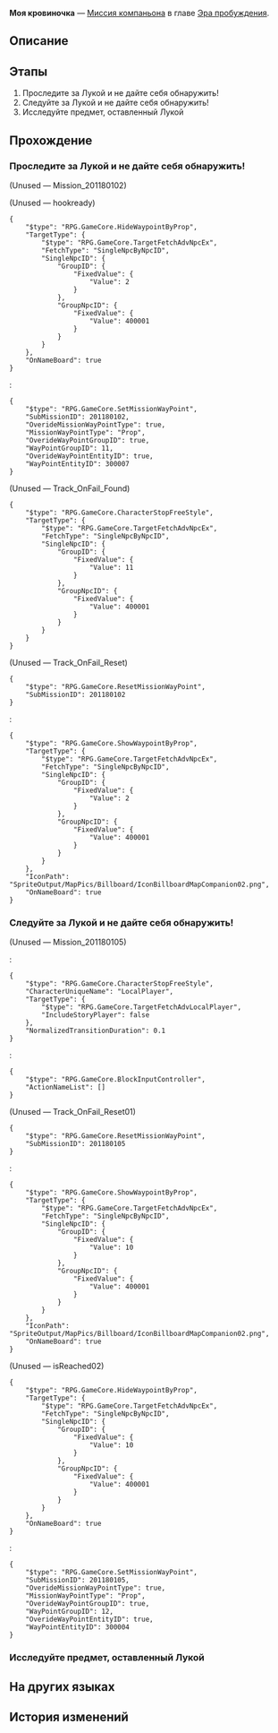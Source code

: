 {{Дополнить|Диалоги.}}
{{Миссия Инфобокс
|id              = 2011801
|Название        = 
|Изображение     = Миссия Освоения Моя кровиночка.png
|Тип             = Миссия компаньона
|События         = 
|Глава           = Эра пробуждения
|Условия         = 
|Персонажи       = Зеле; Первопроходец
|СтартЛокация    = [[Ярило-VI]] — [[Заклёпкоград]]
|Локации         = Заклёпкоград
|Предыдущая      = 
|Следующая       = 
|Награды         = Опыт Освоения*500; Звёздный нефрит*100; Путеводитель путешественника*10; Утраченный кристалл*8; Obsidian of Desolation*6; Кредиты*100 000
}}
'''Моя кровиночка''' — [[Миссия компаньона]] в главе [[Эра пробуждения]].

==Описание==
{{Описание|<!--официальное описание из Перекрёстка судеб-->}}

==Этапы==
# Проследите за Лукой и не дайте себя обнаружить!
# Следуйте за Лукой и не дайте себя обнаружить!
# Исследуйте предмет, оставленный Лукой

==Прохождение==
{{Дополнить}}

{{Диалог Конец}}

===Проследите за Лукой и не дайте себя обнаружить!===
{{Описание миссии|локация=Заклёпкоград|Череда странных поступков Луки вызвала у вас с Зеле серьёзные подозрения.<br />Вы следуете за ним в Заклёпкоград, чтобы выяснить правду.<br />Тихонько проследите за Лукой и узнайте, что он скрывает.}}
{{Диалог Начало}}

;(Unused &mdash; Mission_201180102)


;(Unused &mdash; hookready)
<pre>{
	"$type": "RPG.GameCore.HideWaypointByProp",
	"TargetType": {
		"$type": "RPG.GameCore.TargetFetchAdvNpcEx",
		"FetchType": "SingleNpcByNpcID",
		"SingleNpcID": {
			"GroupID": {
				"FixedValue": {
					"Value": 2
				}
			},
			"GroupNpcID": {
				"FixedValue": {
					"Value": 400001
				}
			}
		}
	},
	"OnNameBoard": true
}</pre>
::<!--0.1-second delay-->
:<pre>{
	"$type": "RPG.GameCore.SetMissionWayPoint",
	"SubMissionID": 201180102,
	"OverideMissionWayPointType": true,
	"MissionWayPointType": "Prop",
	"OverideWayPointGroupID": true,
	"WayPointGroupID": 11,
	"OverideWayPointEntityID": true,
	"WayPointEntityID": 300007
}</pre>

;(Unused &mdash; Track_OnFail_Found)
<pre>{
	"$type": "RPG.GameCore.CharacterStopFreeStyle",
	"TargetType": {
		"$type": "RPG.GameCore.TargetFetchAdvNpcEx",
		"FetchType": "SingleNpcByNpcID",
		"SingleNpcID": {
			"GroupID": {
				"FixedValue": {
					"Value": 11
				}
			},
			"GroupNpcID": {
				"FixedValue": {
					"Value": 400001
				}
			}
		}
	}
}</pre>

;(Unused &mdash; Track_OnFail_Reset)
<pre>{
	"$type": "RPG.GameCore.ResetMissionWayPoint",
	"SubMissionID": 201180102
}</pre>
:<pre>{
	"$type": "RPG.GameCore.ShowWaypointByProp",
	"TargetType": {
		"$type": "RPG.GameCore.TargetFetchAdvNpcEx",
		"FetchType": "SingleNpcByNpcID",
		"SingleNpcID": {
			"GroupID": {
				"FixedValue": {
					"Value": 2
				}
			},
			"GroupNpcID": {
				"FixedValue": {
					"Value": 400001
				}
			}
		}
	},
	"IconPath": "SpriteOutput/MapPics/Billboard/IconBillboardMapCompanion02.png",
	"OnNameBoard": true
}</pre>
{{Диалог Конец}}

===Следуйте за Лукой и не дайте себя обнаружить!===
{{Диалог Начало}}

;(Unused &mdash; Mission_201180105)
:{{tx}}
:<pre>{
	"$type": "RPG.GameCore.CharacterStopFreeStyle",
	"CharacterUniqueName": "LocalPlayer",
	"TargetType": {
		"$type": "RPG.GameCore.TargetFetchAdvLocalPlayer",
		"IncludeStoryPlayer": false
	},
	"NormalizedTransitionDuration": 0.1
}</pre>
:<pre>{
	"$type": "RPG.GameCore.BlockInputController",
	"ActionNameList": []
}</pre>

;(Unused &mdash; Track_OnFail_Reset01)
<pre>{
	"$type": "RPG.GameCore.ResetMissionWayPoint",
	"SubMissionID": 201180105
}</pre>
:<pre>{
	"$type": "RPG.GameCore.ShowWaypointByProp",
	"TargetType": {
		"$type": "RPG.GameCore.TargetFetchAdvNpcEx",
		"FetchType": "SingleNpcByNpcID",
		"SingleNpcID": {
			"GroupID": {
				"FixedValue": {
					"Value": 10
				}
			},
			"GroupNpcID": {
				"FixedValue": {
					"Value": 400001
				}
			}
		}
	},
	"IconPath": "SpriteOutput/MapPics/Billboard/IconBillboardMapCompanion02.png",
	"OnNameBoard": true
}</pre>

;(Unused &mdash; isReached02)
<pre>{
	"$type": "RPG.GameCore.HideWaypointByProp",
	"TargetType": {
		"$type": "RPG.GameCore.TargetFetchAdvNpcEx",
		"FetchType": "SingleNpcByNpcID",
		"SingleNpcID": {
			"GroupID": {
				"FixedValue": {
					"Value": 10
				}
			},
			"GroupNpcID": {
				"FixedValue": {
					"Value": 400001
				}
			}
		}
	},
	"OnNameBoard": true
}</pre>
::<!--0.1-second delay-->
:<pre>{
	"$type": "RPG.GameCore.SetMissionWayPoint",
	"SubMissionID": 201180105,
	"OverideMissionWayPointType": true,
	"MissionWayPointType": "Prop",
	"OverideWayPointGroupID": true,
	"WayPointGroupID": 12,
	"OverideWayPointEntityID": true,
	"WayPointEntityID": 300004
}</pre>
{{Диалог Конец}}

===Исследуйте предмет, оставленный Лукой===
{{Описание миссии|локация=Заклёпкоград|Череда странных поступков Луки вызвала у вас с Зеле серьёзные подозрения.<br />Вы следуете за ним в Заклёпкоград, чтобы выяснить правду.<br />Лука оставил загадочную коробку перед приютом. Откройте её и узнайте, что там скрывается.}}
{{Диалог Начало}}
<!--Unknown TalkSentence: 218019905-->
<!--Unknown TalkSentence: 218019906-->
{{Диалог Конец}}

==На других языках==
{{На других языках
|en   = Mo Cuishle
|zhs  = 我的挚爱，我的血肉
|zht  = 我的摯愛，我的血肉
|ja   = 私の最愛、私の血
|ko   = 나의 사랑, 나의 혈육
|es   = Mo Cuishle
|fr   = Mon amour, ma chair, mon sang
|ru   = Моя кровиночка
|th   = รักแท้ของฉัน เลือดเนื้อของฉัน
|vi   = Tình Yêu Của Tôi, Nhịp Đập Của Tôi
|de   = Mo Cuishle
|id   = Kesayanganku, Darah Dagingku
|pt   = Mo Cuishle
}}

==История изменений==
{{История изменений|2.7}}
